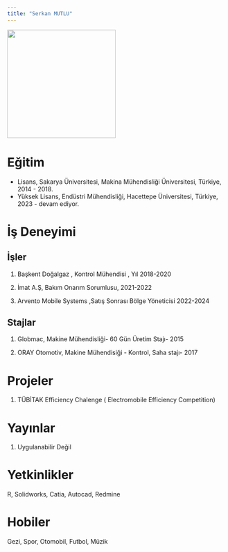 ```yaml
---
title: "Serkan MUTLU"
---
```


![](images/WhatsApp Image 2024-03-31 at 14.10.49-01.jpeg){fig-align="center" width="250"}

# Eğitim

-   Lisans, Sakarya Üniversitesi, Makina Mühendisliği Üniversitesi, Türkiye, 2014 - 2018.
-   Yüksek Lisans, Endüstri Mühendisliği, Hacettepe Üniversitesi, Türkiye, 2023 - devam ediyor.

# İş Deneyimi

## İşler

1.  Başkent Doğalgaz , Kontrol Mühendisi , Yıl 2018-2020

2.  İmat A.Ş, Bakım Onarım Sorumlusu, 2021-2022

3.  Arvento Mobile Systems ,Satış Sonrası Bölge Yöneticisi 2022-2024

## Stajlar

1.  Globmac, Makine Mühendisliği- 60 Gün Üretim Stajı- 2015

2.   ORAY Otomotiv, Makine Mühendisiği - Kontrol, Saha stajı- 2017

# Projeler

1.  TÜBİTAK Efficiency Chalenge ( Electromobile Efficiency Competition)

# Yayınlar

1.  Uygulanabilir Değil

# Yetkinlikler

R, Solidworks, Catia, Autocad, Redmine

# Hobiler

Gezi, Spor, Otomobil, Futbol, Müzik
